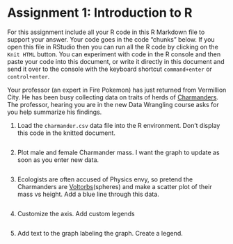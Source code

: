 # Assignment 1: Introduction to R

For this assignment include all your R code in this R Markdown file to support your answer. Your code goes in the code "chunks" below. If you open this file in RStudio then you can run all the R code by clicking on the `Knit HTML` button. You can experiment with code in the R console and then paste your code into this document, or write it directly in this document and send it over to the console with the keyboard shortcut `command+enter` or `control+enter`.

Your professor (an expert in Fire Pokemon) has just returned from Vermillion City. He has been busy collecting data on traits of herds of [Charmanders](http://pokemon.wikia.com/wiki/Charmander). The professor, hearing you are in the new Data Wrangling course asks for you help summarize his findings.

1. Load the `charmander.csv` data file into the R environment. Don't display this code in the knitted document.

```r

```

2. Plot male and female Charmander mass. I want the graph to update as soon as you enter new data.

```r

```


3. Ecologists are often accused of Physics envy, so pretend the Charmanders are [Voltorbs](http://pokemon.wikia.com/wiki/Voltorb)(spheres) and make a scatter plot of their mass vs height. Add a blue line through this data.

```r

```

4. Customize the axis. Add custom legends

```r

```

5. Add text to the graph labeling the graph. Create a legend.
```r

```
